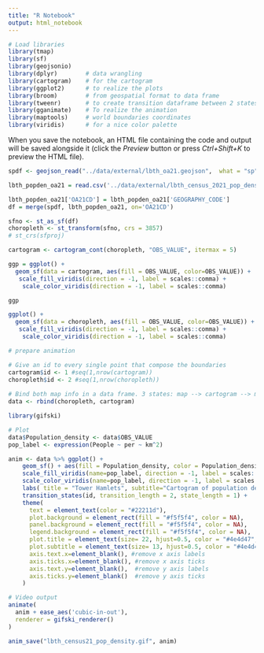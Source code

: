 ```yaml
---
title: "R Notebook"
output: html_notebook
---
```


```r
# Load libraries
library(tmap)
library(sf)
library(geojsonio)
library(dplyr)        # data wrangling
library(cartogram)    # for the cartogram
library(ggplot2)      # to realize the plots
library(broom)        # from geospatial format to data frame
library(tweenr)       # to create transition dataframe between 2 states
library(gganimate)    # To realize the animation
library(maptools)     # world boundaries coordinates
library(viridis)      # for a nice color palette
```

When you save the notebook, an HTML file containing the code and output will be saved alongside it (click the *Preview* button or press *Ctrl+Shift+K* to preview the HTML file).

```r
spdf <- geojson_read("../data/external/lbth_oa21.geojson",  what = "sp")

```


```r
lbth_popden_oa21 = read.csv('../data/external/lbth_census_2021_pop_density_oa.csv', header=TRUE)
```


```r
lbth_popden_oa21['OA21CD'] = lbth_popden_oa21['GEOGRAPHY_CODE']
df = merge(spdf, lbth_popden_oa21, on='OA21CD')
```


```r
sfno <- st_as_sf(df)
choropleth <- st_transform(sfno, crs = 3857)
# st_crs(sfproj)
```


```r
cartogram <- cartogram_cont(choropleth, "OBS_VALUE", itermax = 5)

```

```r
ggp = ggplot() +
  geom_sf(data = cartogram, aes(fill = OBS_VALUE, color=OBS_VALUE)) +
   scale_fill_viridis(direction = -1, label = scales::comma) +
    scale_color_viridis(direction = -1, label = scales::comma)

```

```r
ggp
```

```r
ggplot() +
  geom_sf(data = choropleth, aes(fill = OBS_VALUE, color=OBS_VALUE)) +
   scale_fill_viridis(direction = -1, label = scales::comma) +
    scale_color_viridis(direction = -1, label = scales::comma)

```

```r
# prepare animation

# Give an id to every single point that compose the boundaries
cartogram$id <- 1 #seq(1,nrow(cartogram))
choropleth$id <- 2 #seq(1,nrow(choropleth))
 
# Bind both map info in a data frame. 3 states: map --> cartogram --> map
data <- rbind(choropleth, cartogram)

```

```r
library(gifski)

```


```r
# Plot
data$Population_density <- data$OBS_VALUE
pop_label <- expression(People ~ per ~ km^2)

anim <- data %>% ggplot() + 
    geom_sf() + aes(fill = Population_density, color = Population_density) +
    scale_fill_viridis(name=pop_label, direction = -1, label = scales::comma, option = "A") +
    scale_color_viridis(name=pop_label, direction = -1, label = scales::comma, option = "A") +
    labs( title = "Tower Hamlets", subtitle="Cartogram of population density" ) +
    transition_states(id, transition_length = 2, state_length = 1) +
    theme(
      text = element_text(color = "#22211d"), 
      plot.background = element_rect(fill = "#f5f5f4", color = NA), 
      panel.background = element_rect(fill = "#f5f5f4", color = NA), 
      legend.background = element_rect(fill = "#f5f5f4", color = NA),
      plot.title = element_text(size= 22, hjust=0.5, color = "#4e4d47", margin = margin(b = -0.1, t = 0.4, l = 2, unit = "cm")),
      plot.subtitle = element_text(size= 13, hjust=0.5, color = "#4e4d47", margin = margin(b = -0.1, t = 0.4, l = 2, unit = "cm")),
      axis.text.x=element_blank(), #remove x axis labels
      axis.ticks.x=element_blank(), #remove x axis ticks
      axis.text.y=element_blank(),  #remove y axis labels
      axis.ticks.y=element_blank()  #remove y axis ticks
    ) 
```


```r
# Video output
animate(
  anim + ease_aes('cubic-in-out'),
  renderer = gifski_renderer()
)
```

```r
anim_save("lbth_census21_pop_density.gif", anim)

```


